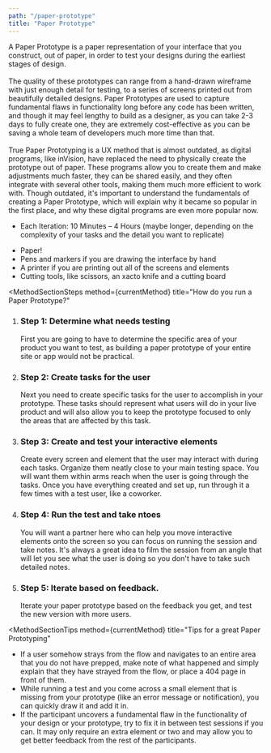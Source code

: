 ```yaml
---
path: "/paper-prototype"
title: "Paper Prototype"
---
```






<MethodLayout pageTitle={props.pageContext.frontmatter.title} method={currentMethod}>
  <SEO title={props.pageContext.frontmatter.title} />

<MethodSectionWhatIs method={currentMethod} title="What is a Paper Prototype?">
  <p>
    A Paper Prototype is a paper representation of your interface that you
    construct, out of paper, in order to test your designs during the earliest
    stages of design.
    <br />
    <br />
    The quality of these prototypes can range from a hand-drawn wireframe with just
    enough detail for testing, to a series of screens printed out from beautifully
    detailed designs. Paper Prototypes are used to capture fundamental flaws in functionality
    long before any code has been written, and though it may feel lengthy to build
    as a designer, as you can take 2-3 days to fully create one, they are extremely
    cost-effective as you can be saving a whole team of developers much more time
    than that.
    <br />
    <br />
    True Paper Prototyping is a UX method that is almost outdated, as digital
    programs, like inVision, have replaced the need to physically create the
    prototype out of paper. These programs allow you to create them and make
    adjustments much faster, they can be shared easily, and they often integrate
    with several other tools, making them much more efficient to work with.
    Though outdated, it's important to understand the fundamentals of creating a
    Paper Prototype, which will explain why it became so popular in the first
    place, and why these digital programs are even more popular now.
  </p>
</MethodSectionWhatIs>

<MethodSectionNeeds title="What do you need for a Paper Prototype?">
  <MethodSectionNeedsPartial type="time">
    <ul>
      <li>
        Each Iteration: 10 Minutes – 4 Hours (maybe longer, depending on the
        complexity of your tasks and the detail you want to replicate)
      </li>
    </ul>
  </MethodSectionNeedsPartial>
  <MethodSectionNeedsPartial type="materials">
    <ul>
      <li>Paper!</li>
      <li>Pens and markers if you are drawing the interface by hand</li>
      <li>A printer if you are printing out all of the screens and elements</li>
      <li>Cutting tools, like scissors, an xacto knife and a cutting board</li>
    </ul>
  </MethodSectionNeedsPartial>
</MethodSectionNeeds>

<MethodSectionSteps
  method={currentMethod}
  title="How do you run a Paper Prototype?"
>
  <ol>
    <li>
      <h3>Step 1: Determine what needs testing</h3>
      First you are going to have to determine the specific area of your product
      you want to test, as building a paper prototype of your entire site or app
      would not be practical.
    </li>
    <li>
      <h3>Step 2: Create tasks for the user</h3>
      Next you need to create specific tasks for the user to accomplish in your prototype.
      These tasks should represent what users will do in your live product and will
      also allow you to keep the prototype focused to only the areas that are affected
      by this task.
    </li>
    <li>
      <h3>Step 3: Create and test your interactive elements</h3>
      Create every screen and element that the user may interact with during each
      tasks. Organize them neatly close to your main testing space. You will want
      them within arms reach when the user is going through the tasks. Once you have
      everything created and set up, run through it a few times with a test user,
      like a coworker.
    </li>
    <li>
      <h3>Step 4: Run the test and take ntoes</h3>
      You will want a partner here who can help you move interactive elements onto
      the screen so you can focus on running the session and take notes. It's always
      a great idea to film the session from an angle that will let you see what the
      user is doing so you don't have to take such detailed notes.
    </li>
    <li>
      <h3>Step 5: Iterate based on feedback.</h3>
      Iterate your paper prototype based on the feedback you get, and test the new
      version with more users.
    </li>
  </ol>
</MethodSectionSteps>

<MethodSectionTips
  method={currentMethod}
  title="Tips for a great Paper Prototyping"
>
  <ul>
    <li>
      If a user somehow strays from the flow and navigates to an entire area
      that you do not have prepped, make note of what happened and simply
      explain that they have strayed from the flow, or place a 404 page in front
      of them.
    </li>
    <li>
      While running a test and you come across a small element that is missing
      from your prototype (like an error message or notification), you can
      quickly draw it and add it in.
    </li>
    <li>
      If the participant uncovers a fundamental flaw in the functionality of
      your design or your prototype, try to fix it in between test sessions if
      you can. It may only require an extra element or two and may allow you to
      get better feedback from the rest of the participants.
    </li>
  </ul>
</MethodSectionTips>

<MethodSectionResources method={currentMethod} />

</MethodLayout>
